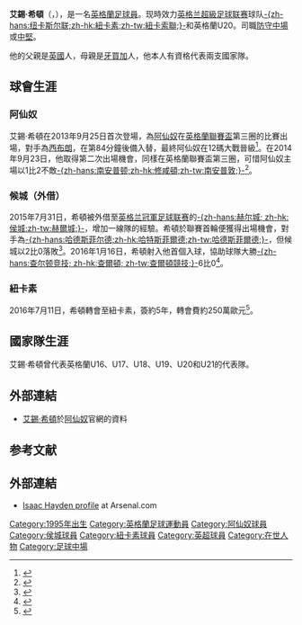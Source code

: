 {{noteTA
|G1=arsenal
|G2=足球
|G3=FAcup
|G4=EPL
|1=zh-tw:阿森纳; zh-sg:阿申纳; zh-cn:阿森纳; zh-hk:阿仙奴;
|2=zh-hans:纽卡斯尔联;zh-hk:紐卡素;zh-tw:紐卡索聯;
|3=zh-hans:西布罗姆维奇; zh-hk:西布朗; zh-tw:西布朗;

}}
{{Football player infobox 
|  playername     = 艾錫·希頓<br />''Isaac Hayden''
| image          = Isaac Hayden 2013.jpg
| image_size     = 
| caption              = 2013年，艾錫·希頓在比賽前熱身
| fullname             = Isaac Scot Hayden<ref name="Clubs submit retained and released lists">{{Cite news
| title = Clubs submit retained and released lists
| url = http://www.premierleague.com/en-gb/news/news/2013-14/jun/premier-league-clubs-submit-retained-and-released-lists.html
| publisher = Premier League
| date = 2013-06-07
| accessdate = 2013-09-24|language= en}}</ref>
|  nickname       = 
|  dateofbirth    = {{birth date and age|1995|3|22}} 
| height               = {{height|m=1.87}}<ref>{{cite web |url=http://www.premierleague.com/en-gb/players/profile.html/isaac-hayden |title=Barclays Premier League Player Profile |date=2014 |work=web page |publisher=Premier League |accessdate= 2012-10-30|language= en}}</ref>
|  cityofbirth    = [[切爾姆斯福德|切爾姆斯福德]] 
|  countryofbirth = [[英格蘭|英格蘭]]
|  position       = [[防守中場|防守中場]]/[[中堅|中堅]]
| currentclub          = [[紐卡素足球會|紐卡素]]
| clubnumber           = 14
| youthyears1          =           | youthclubs1 = Brentwood Boys FC
| youthyears2          = 2004–2008 | youthclubs2 = [[紹森德足球俱樂部|-{zh-hans:绍森德;zh-hk:修安聯;zh-tw:紹森德;}-]]
| youthyears3          = 2008–2013 | youthclubs3 = [[阿仙奴|阿仙奴]]
| years1               = 2013–2016
| clubs1               = [[阿仙奴|阿仙奴]]
| years2               = 2015
| clubs2               = → [[侯城足球會|侯城]]
| years3               = 2016-
| clubs3               = [[紐卡素足球會|紐卡素]]
| caps1                = 0
| goals1               = 0
| caps2                = 18
| goals2               = 1
| caps3                = 22
| goals3               = 1
| nationalyears1       = 2010–2011 | nationalteam1 = [[英格蘭16歲以下足球代表隊|英格蘭U16]]
| nationalyears2       = 2011–2012 | nationalteam2 = [[英格蘭17歲以下足球代表隊|英格蘭U17]]
| nationalyears3       = 2012      | nationalteam3 = [[英格蘭18歲以下足球代表隊|英格蘭U18]]
| nationalyears4       = 2013–2014 | nationalteam4 = [[英格蘭19歲以下足球代表隊|英格蘭U19]]
| nationalyears5       = 2014–2015     | nationalteam5 = [[英格蘭20歲以下足球代表隊|英格蘭U20]]
| nationalyears6       = 2016 -    | nationalteam6 = [[英格蘭21歲以下足球代表隊|英格蘭U21]]
| nationalcaps1        = 2 | nationalgoals1 = 0
| nationalcaps2        = 9 | nationalgoals2 = 1
| nationalcaps3        = 1 | nationalgoals3 = 0
| nationalcaps4        = 5 | nationalgoals4 = 0
| nationalcaps5        = 5 | nationalgoals5 = 0
| nationalcaps6        = 3 | nationalgoals6 = 0
| club-update          = 2016-07-11
| nationalteam-update  = 2016-07-11
}}
'''艾錫·希頓'''（{{lang-en|'''Isaac Hayden'''}}，{{bd|1995年|3月22日}}），是一名[[英格蘭|英格蘭]][[足球員|足球員]]。现時效力[[英格兰超級足球联赛|英格兰超級足球联赛]]球队[[紐卡素足球會|-{zh-hans:纽卡斯尔联;zh-hk:紐卡素;zh-tw:紐卡索聯;}-]]和英格蘭U20。司職[[防守中場|防守中場]]或[[中堅|中堅]]。

他的父親是[[英国|英國]]人，母親是[[牙买加|牙買加]]人，他本人有資格代表兩支國家隊。

==球會生涯==
===阿仙奴===
艾錫·希頓在2013年9月25日首次登場，為[[阿仙奴|阿仙奴]]在[[英格蘭聯賽盃|英格蘭聯賽盃]]第三圈的比賽出場，對手為[[西布朗|西布朗]]，在第84分鐘後備入替，最終阿仙奴在12碼大戰晉級<ref>{{cite news|title=West Brom 1-1 Arsenal|url=http://www.bbc.co.uk/sport/0/football/24140615|accessdate= 2014-09-24|work=BBC Sport|date= 2014-09-25|language= en}}</ref>。在2014年9月23日，他取得第二次出場機會，同樣在英格蘭聯賽盃第三圈，可惜阿仙奴主場以1比2不敵[[修咸頓足球會|-{zh-hans:南安普顿;zh-hk:修咸頓;zh-tw:南安普敦;}-]]<ref>{{cite news|title=Arsenal 1-2 Southampton|url=http://www.bbc.co.uk/sport/0/football/24140615|accessdate= 2014-09-24|work=BBC Sport|date= 2014-09-23|language= en}}</ref>。

===候城（外借）===
2015年7月31日，希頓被外借至[[英格兰冠軍足球联赛|英格兰冠軍足球联赛]]的[[赫爾城足球俱樂部|-{zh-hans:赫尔城; zh-hk:侯城;zh-tw:赫爾城;}-]]，增加一線隊的經驗。希頓於聯賽首輪便獲得出場機會，對手為[[哈特斯菲爾德足球會|-{zh-hans:哈德斯菲尔德;zh-hk:哈特斯菲爾德;zh-tw:哈德斯菲爾德;}-]]，但候城以2比0落敗<ref>{{cite news|url = http://www.bbc.co.uk/sport/0/football/33744138|title = Hull 2–0 Huddersfield | date = 2015-08-08 | work = BBC Sport|publisher = BBC | accessdate = 2015-08-08|language= en}}</ref>。2016年1月16日，希頓射入他首個入球，協助球隊大勝[[查爾頓足球會|-{zh-hans:查尔顿竞技; zh-hk:查爾頓; zh-tw:查爾頓競技;}-]]6比0<ref>{{cite news| url = http://www.bbc.co.uk/sport/0/football/35269685 | title = Hull 6–0 Charlton | date = 2016-01-16 | work = BBC Sport | publisher = BBC|language= en}}</ref>。

===紐卡素===
2016年7月11日，希頓轉會至紐卡素，簽約5年，轉會費約250萬歐元<ref>{{cite web | url=http://www.nufc.co.uk/articles/20160711/united-complete-hayden-signing_2281670_5720347 | title=United Complete Hayden Signing | publisher=Newcastle United F.C. | date= 2016-07-11 | accessdate= 2016-07-11|language= en}}</ref>。

==國家隊生涯==
艾錫·希頓曾代表英格蘭U16、U17、U18、U19、U20和U21的代表隊。

==外部連結==
*{{en icon}} [http://www.arsenal.com/academy/players/isaac-hayden 艾錫·希頓]於[[阿仙奴|阿仙奴]]官網的資料

==参考文献==
{{reflist|2}}

==外部連結==
* [http://www.arsenal.com/academy/players/isaac-hayden Isaac Hayden profile] at Arsenal.com

{{纽卡斯尔联球员名单}}

{{DEFAULTSORT:Hayden, Isaac}}
[[Category:1995年出生|Category:1995年出生]]
[[Category:英格蘭足球運動員|Category:英格蘭足球運動員]]
[[Category:阿仙奴球員|Category:阿仙奴球員]]
[[Category:侯城球員|Category:侯城球員]]
[[Category:紐卡素球員|Category:紐卡素球員]]
[[Category:英超球員|Category:英超球員]]
[[Category:在世人物|Category:在世人物]]
[[Category:足球中場|Category:足球中場]]